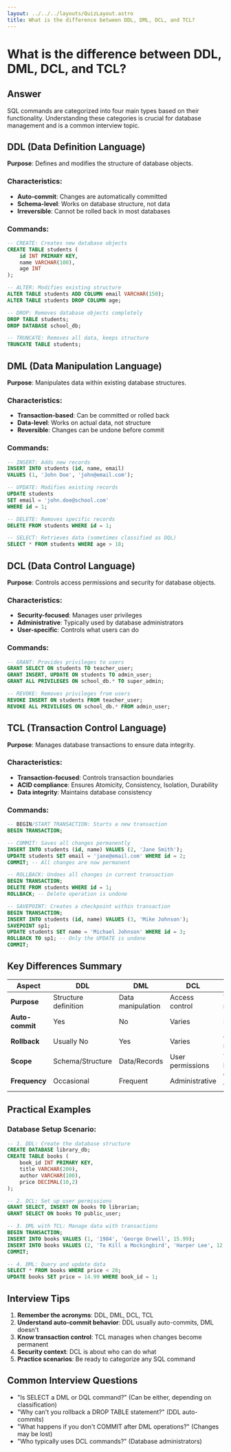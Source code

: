 ```yaml
---
layout: ../../../layouts/QuizLayout.astro
title: What is the difference between DDL, DML, DCL, and TCL?
---
```


# What is the difference between DDL, DML, DCL, and TCL?

## Answer

SQL commands are categorized into four main types based on their functionality. Understanding these categories is crucial for database management and is a common interview topic.

## DDL (Data Definition Language)

**Purpose**: Defines and modifies the structure of database objects.

### Characteristics:
- **Auto-commit**: Changes are automatically committed
- **Schema-level**: Works on database structure, not data
- **Irreversible**: Cannot be rolled back in most databases

### Commands:
```sql
-- CREATE: Creates new database objects
CREATE TABLE students (
    id INT PRIMARY KEY,
    name VARCHAR(100),
    age INT
);

-- ALTER: Modifies existing structure
ALTER TABLE students ADD COLUMN email VARCHAR(150);
ALTER TABLE students DROP COLUMN age;

-- DROP: Removes database objects completely
DROP TABLE students;
DROP DATABASE school_db;

-- TRUNCATE: Removes all data, keeps structure
TRUNCATE TABLE students;
```

## DML (Data Manipulation Language)

**Purpose**: Manipulates data within existing database structures.

### Characteristics:
- **Transaction-based**: Can be committed or rolled back
- **Data-level**: Works on actual data, not structure
- **Reversible**: Changes can be undone before commit

### Commands:
```sql
-- INSERT: Adds new records
INSERT INTO students (id, name, email) 
VALUES (1, 'John Doe', 'john@email.com');

-- UPDATE: Modifies existing records
UPDATE students 
SET email = 'john.doe@school.com' 
WHERE id = 1;

-- DELETE: Removes specific records
DELETE FROM students WHERE id = 1;

-- SELECT: Retrieves data (sometimes classified as DQL)
SELECT * FROM students WHERE age > 18;
```

## DCL (Data Control Language)

**Purpose**: Controls access permissions and security for database objects.

### Characteristics:
- **Security-focused**: Manages user privileges
- **Administrative**: Typically used by database administrators
- **User-specific**: Controls what users can do

### Commands:
```sql
-- GRANT: Provides privileges to users
GRANT SELECT ON students TO teacher_user;
GRANT INSERT, UPDATE ON students TO admin_user;
GRANT ALL PRIVILEGES ON school_db.* TO super_admin;

-- REVOKE: Removes privileges from users
REVOKE INSERT ON students FROM teacher_user;
REVOKE ALL PRIVILEGES ON school_db.* FROM admin_user;
```

## TCL (Transaction Control Language)

**Purpose**: Manages database transactions to ensure data integrity.

### Characteristics:
- **Transaction-focused**: Controls transaction boundaries
- **ACID compliance**: Ensures Atomicity, Consistency, Isolation, Durability
- **Data integrity**: Maintains database consistency

### Commands:
```sql
-- BEGIN/START TRANSACTION: Starts a new transaction
BEGIN TRANSACTION;

-- COMMIT: Saves all changes permanently
INSERT INTO students (id, name) VALUES (2, 'Jane Smith');
UPDATE students SET email = 'jane@email.com' WHERE id = 2;
COMMIT; -- All changes are now permanent

-- ROLLBACK: Undoes all changes in current transaction
BEGIN TRANSACTION;
DELETE FROM students WHERE id = 1;
ROLLBACK; -- Delete operation is undone

-- SAVEPOINT: Creates a checkpoint within transaction
BEGIN TRANSACTION;
INSERT INTO students (id, name) VALUES (3, 'Mike Johnson');
SAVEPOINT sp1;
UPDATE students SET name = 'Michael Johnson' WHERE id = 3;
ROLLBACK TO sp1; -- Only the UPDATE is undone
COMMIT;
```

## Key Differences Summary

| Aspect | DDL | DML | DCL | TCL |
|--------|-----|-----|-----|-----|
| **Purpose** | Structure definition | Data manipulation | Access control | Transaction management |
| **Auto-commit** | Yes | No | Varies | N/A |
| **Rollback** | Usually No | Yes | Varies | Controls rollback |
| **Scope** | Schema/Structure | Data/Records | User permissions | Transaction boundaries |
| **Frequency** | Occasional | Frequent | Administrative | With every transaction |

## Practical Examples

### Database Setup Scenario:
```sql
-- 1. DDL: Create the database structure
CREATE DATABASE library_db;
CREATE TABLE books (
    book_id INT PRIMARY KEY,
    title VARCHAR(200),
    author VARCHAR(100),
    price DECIMAL(10,2)
);

-- 2. DCL: Set up user permissions
GRANT SELECT, INSERT ON books TO librarian;
GRANT SELECT ON books TO public_user;

-- 3. DML with TCL: Manage data with transactions
BEGIN TRANSACTION;
INSERT INTO books VALUES (1, '1984', 'George Orwell', 15.99);
INSERT INTO books VALUES (2, 'To Kill a Mockingbird', 'Harper Lee', 12.50);
COMMIT;

-- 4. DML: Query and update data
SELECT * FROM books WHERE price < 20;
UPDATE books SET price = 14.99 WHERE book_id = 1;
```

## Interview Tips

1. **Remember the acronyms**: DDL, DML, DCL, TCL
2. **Understand auto-commit behavior**: DDL usually auto-commits, DML doesn't
3. **Know transaction control**: TCL manages when changes become permanent
4. **Security context**: DCL is about who can do what
5. **Practice scenarios**: Be ready to categorize any SQL command

## Common Interview Questions

- "Is SELECT a DML or DQL command?" (Can be either, depending on classification)
- "Why can't you rollback a DROP TABLE statement?" (DDL auto-commits)
- "What happens if you don't COMMIT after DML operations?" (Changes may be lost)
- "Who typically uses DCL commands?" (Database administrators)
